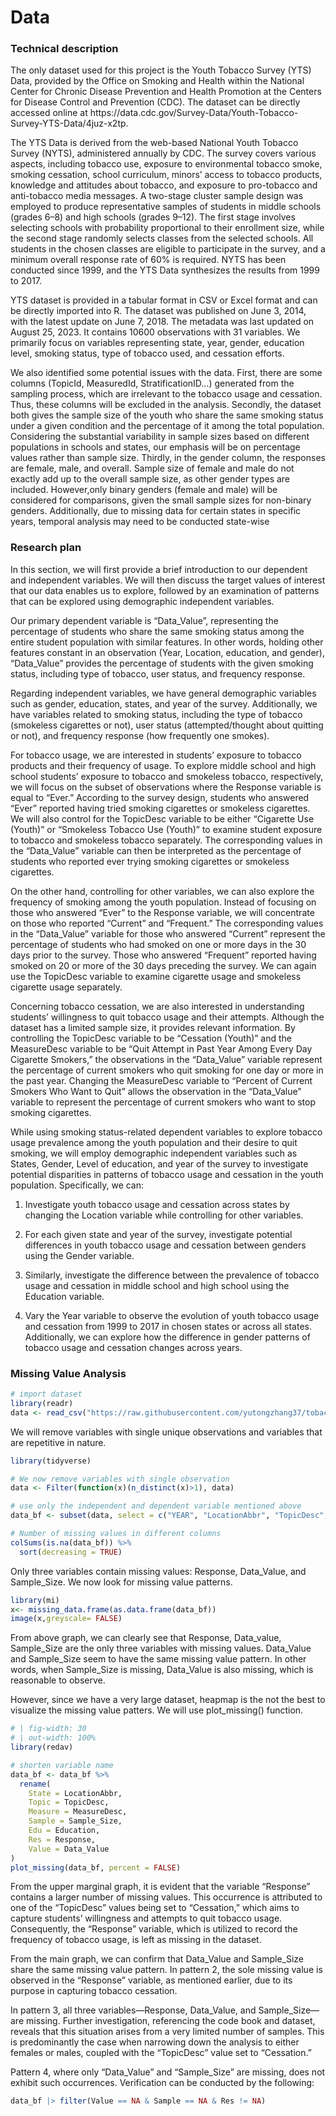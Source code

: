 # Data

### Technical description

The only dataset used for this project is the Youth Tobacco Survey (YTS) Data, provided by the Office on Smoking and Health within the National Center for Chronic Disease Prevention and Health Promotion at the Centers for Disease Control and Prevention (CDC). The dataset can be directly accessed online at https://data.cdc.gov/Survey-Data/Youth-Tobacco-Survey-YTS-Data/4juz-x2tp.

The YTS Data is derived from the web-based National Youth Tobacco Survey (NYTS), administered annually by CDC. The survey covers various aspects, including tobacco use, exposure to environmental tobacco smoke, smoking cessation, school curriculum, minors' access to tobacco products, knowledge and attitudes about tobacco, and exposure to pro-tobacco and anti-tobacco media messages. A two-stage cluster sample design was employed to produce representative samples of students in middle schools (grades 6--8) and high schools (grades 9--12). The first stage involves selecting schools with probability proportional to their enrollment size, while the second stage randomly selects classes from the selected schools. All students in the chosen classes are eligible to participate in the survey, and a minimum overall response rate of 60% is required. NYTS has been conducted since 1999, and the YTS Data synthesizes the results from 1999 to 2017.

YTS dataset is provided in a tabular format in CSV or Excel format and can be directly imported into R. The dataset was published on June 3, 2014, with the latest update on June 7, 2018. The metadata was last updated on August 25, 2023. It contains 10600 observations with 31 variables. We primarily focus on variables representing state, year, gender, education level, smoking status, type of tobacco used, and cessation efforts.

We also identified some potential issues with the data. First, there are some columns (TopicId, MeasuredId, StratificationID...) generated from the sampling process, which are irrelevant to the tobacco usage and cessation. Thus, these columns will be excluded in the analysis. Secondly, the dataset both gives the sample size of the youth who share the same smoking status under a given condition and the percentage of it among the total population. Considering the substantial variability in sample sizes based on different populations in schools and states, our emphasis will be on percentage values rather than sample size. Thirdly, in the gender column, the responses are female, male, and overall. Sample size of female and male do not exactly add up to the overall sample size, as other gender types are included. However,only binary genders (female and male) will be considered for comparisons, given the small sample sizes for non-binary genders. Additionally, due to missing data for certain states in specific years, temporal analysis may need to be conducted state-wise

### **Research plan**

In this section, we will first provide a brief introduction to our dependent and independent variables. We will then discuss the target values of interest that our data enables us to explore, followed by an examination of patterns that can be explored using demographic independent variables.

Our primary dependent variable is "Data_Value", representing the percentage of students who share the same smoking status among the entire student population with similar features. In other words, holding other features constant in an observation (Year, Location, education, and gender), "Data_Value" provides the percentage of students with the given smoking status, including type of tobacco, user status, and frequency response.

Regarding independent variables, we have general demographic variables such as gender, education, states, and year of the survey. Additionally, we have variables related to smoking status, including the type of tobacco (smokeless cigarettes or not), user status (attempted/thought about quitting or not), and frequency response (how frequently one smokes).

For tobacco usage, we are interested in students' exposure to tobacco products and their frequency of usage. To explore middle school and high school students' exposure to tobacco and smokeless tobacco, respectively, we will focus on the subset of observations where the Response variable is equal to "Ever." According to the survey design, students who answered "Ever" reported having tried smoking cigarettes or smokeless cigarettes. We will also control for the TopicDesc variable to be either "Cigarette Use (Youth)" or "Smokeless Tobacco Use (Youth)" to examine student exposure to tobacco and smokeless tobacco separately. The corresponding values in the "Data_Value" variable can then be interpreted as the percentage of students who reported ever trying smoking cigarettes or smokeless cigarettes.

On the other hand, controlling for other variables, we can also explore the frequency of smoking among the youth population. Instead of focusing on those who answered "Ever" to the Response variable, we will concentrate on those who reported "Current" and "Frequent." The corresponding values in the "Data_Value" variable for those who answered "Current" represent the percentage of students who had smoked on one or more days in the 30 days prior to the survey. Those who answered "Frequent" reported having smoked on 20 or more of the 30 days preceding the survey. We can again use the TopicDesc variable to examine cigarette usage and smokeless cigarette usage separately.

Concerning tobacco cessation, we are also interested in understanding students' willingness to quit tobacco usage and their attempts. Although the dataset has a limited sample size, it provides relevant information. By controlling the TopicDesc variable to be "Cessation (Youth)" and the MeasureDesc variable to be "Quit Attempt in Past Year Among Every Day Cigarette Smokers," the observations in the "Data_Value" variable represent the percentage of current smokers who quit smoking for one day or more in the past year. Changing the MeasureDesc variable to "Percent of Current Smokers Who Want to Quit" allows the observation in the "Data_Value" variable to represent the percentage of current smokers who want to stop smoking cigarettes.

While using smoking status-related dependent variables to explore tobacco usage prevalence among the youth population and their desire to quit smoking, we will employ demographic independent variables such as States, Gender, Level of education, and year of the survey to investigate potential disparities in patterns of tobacco usage and cessation in the youth population. Specifically, we can:

1.  Investigate youth tobacco usage and cessation across states by changing the Location variable while controlling for other variables.

2.  For each given state and year of the survey, investigate potential differences in youth tobacco usage and cessation between genders using the Gender variable.

3.  Similarly, investigate the difference between the prevalence of tobacco usage and cessation in middle school and high school using the Education variable.

4.  Vary the Year variable to observe the evolution of youth tobacco usage and cessation from 1999 to 2017 in chosen states or across all states. Additionally, we can explore how the difference in gender patterns of tobacco usage and cessation changes across years.

### Missing Value Analysis

```r
# import dataset
library(readr)
data <- read_csv("https://raw.githubusercontent.com/yutongzhang37/tobacco/main/Data/Youth_Tobacco_Survey__YTS__Data.csv")
```

We will remove variables with single unique observations and variables that are repetitive in nature.

```r
library(tidyverse)

# We now remove variables with single observation 
data <- Filter(function(x)(n_distinct(x)>1), data)

# use only the independent and dependent variable mentioned above
data_bf <- subset(data, select = c("YEAR", "LocationAbbr", "TopicDesc", "MeasureDesc", "Response","Data_Value","Sample_Size", "Gender", "Education"))

# Number of missing values in different columns
colSums(is.na(data_bf)) %>%
  sort(decreasing = TRUE)
```

Only three variables contain missing values: Response, Data_Value, and Sample_Size. We now look for missing value patterns.

```r
library(mi)
x<- missing_data.frame(as.data.frame(data_bf))
image(x,greyscale= FALSE)
```

From above graph, we can clearly see that Response, Data_value, Sample_Size are the only three variables with missing values. Data_Value and Sample_Size seem to have the same missing value pattern. In other words, when Sample_Size is missing, Data_Value is also missing, which is reasonable to observe.

However, since we have a very large dataset, heapmap is the not the best to visualize the missing value patters. We will use plot_missing() function.

```r
# | fig-width: 30
# | out-width: 100%
library(redav)

# shorten variable name
data_bf <- data_bf %>% 
  rename(
    State = LocationAbbr,
    Topic = TopicDesc, 
    Measure = MeasureDesc, 
    Sample = Sample_Size, 
    Edu = Education,
    Res = Response,
    Value = Data_Value
)
plot_missing(data_bf, percent = FALSE)
```

From the upper marginal graph, it is evident that the variable "Response" contains a larger number of missing values. This occurrence is attributed to one of the "TopicDesc" values being set to "Cessation," which aims to capture students' willingness and attempts to quit tobacco usage. Consequently, the "Response" variable, which is utilized to record the frequency of tobacco usage, is left as missing in the dataset.

From the main graph, we can confirm that Data_Value and Sample_Size share the same missing value pattern. In pattern 2, the sole missing value is observed in the "Response" variable, as mentioned earlier, due to its purpose in capturing tobacco cessation.

In pattern 3, all three variables---Response, Data_Value, and Sample_Size---are missing. Further investigation, referencing the code book and dataset, reveals that this situation arises from a very limited number of samples. This is predominantly the case when narrowing down the analysis to either females or males, coupled with the "TopicDesc" value set to "Cessation."

Pattern 4, where only "Data_Value" and "Sample_Size" are missing, does not exhibit such occurrences. Verification can be conducted by the following:

```r
data_bf |> filter(Value == NA & Sample == NA & Res != NA)
```
